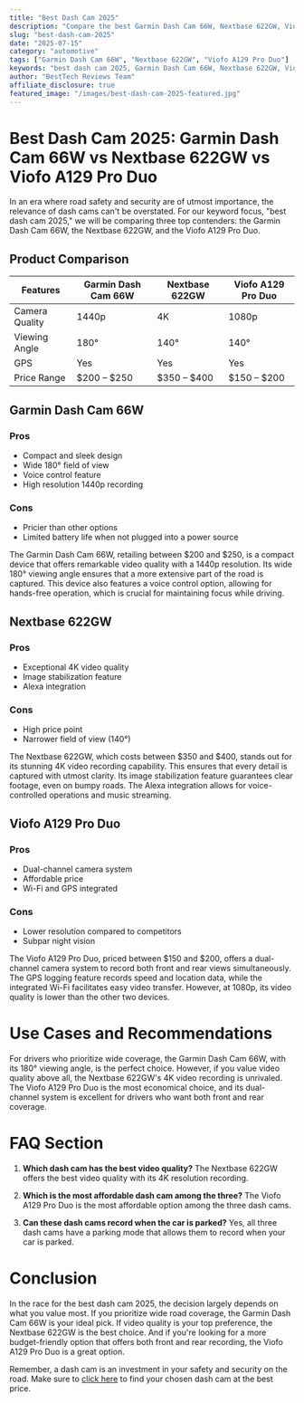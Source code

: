 ```yaml
---
title: "Best Dash Cam 2025"
description: "Compare the best Garmin Dash Cam 66W, Nextbase 622GW, Viofo A129 Pro Duo and more. Find the perfect automotive with our detailed reviews and recommendations."
slug: "best-dash-cam-2025"
date: "2025-07-15"
category: "automotive"
tags: ["Garmin Dash Cam 66W", "Nextbase 622GW", "Viofo A129 Pro Duo"]
keywords: "best dash cam 2025, Garmin Dash Cam 66W, Nextbase 622GW, Viofo A129 Pro Duo"
author: "BestTech Reviews Team"
affiliate_disclosure: true
featured_image: "/images/best-dash-cam-2025-featured.jpg"
---
```


# Best Dash Cam 2025: Garmin Dash Cam 66W vs Nextbase 622GW vs Viofo A129 Pro Duo

In an era where road safety and security are of utmost importance, the relevance of dash cams can't be overstated. For our keyword focus, "best dash cam 2025," we will be comparing three top contenders: the Garmin Dash Cam 66W, the Nextbase 622GW, and the Viofo A129 Pro Duo. 

## Product Comparison

| Features | Garmin Dash Cam 66W | Nextbase 622GW | Viofo A129 Pro Duo |
|---|---|---|---|
| Camera Quality | 1440p | 4K | 1080p |
| Viewing Angle | 180° | 140° | 140°|
| GPS | Yes | Yes | Yes |
| Price Range | $200 – $250 | $350 – $400 | $150 – $200 |

## Garmin Dash Cam 66W 

### Pros

- Compact and sleek design
- Wide 180° field of view
- Voice control feature
- High resolution 1440p recording

### Cons

- Pricier than other options
- Limited battery life when not plugged into a power source

The Garmin Dash Cam 66W, retailing between $200 and $250, is a compact device that offers remarkable video quality with a 1440p resolution. Its wide 180° viewing angle ensures that a more extensive part of the road is captured. This device also features a voice control option, allowing for hands-free operation, which is crucial for maintaining focus while driving.

## Nextbase 622GW 

### Pros

- Exceptional 4K video quality
- Image stabilization feature
- Alexa integration

### Cons

- High price point
- Narrower field of view (140°)

The Nextbase 622GW, which costs between $350 and $400, stands out for its stunning 4K video recording capability. This ensures that every detail is captured with utmost clarity. Its image stabilization feature guarantees clear footage, even on bumpy roads. The Alexa integration allows for voice-controlled operations and music streaming.

## Viofo A129 Pro Duo 

### Pros

- Dual-channel camera system
- Affordable price
- Wi-Fi and GPS integrated

### Cons

- Lower resolution compared to competitors
- Subpar night vision

The Viofo A129 Pro Duo, priced between $150 and $200, offers a dual-channel camera system to record both front and rear views simultaneously. The GPS logging feature records speed and location data, while the integrated Wi-Fi facilitates easy video transfer. However, at 1080p, its video quality is lower than the other two devices.

# Use Cases and Recommendations

For drivers who prioritize wide coverage, the Garmin Dash Cam 66W, with its 180° viewing angle, is the perfect choice. However, if you value video quality above all, the Nextbase 622GW's 4K video recording is unrivaled. The Viofo A129 Pro Duo is the most economical choice, and its dual-channel system is excellent for drivers who want both front and rear coverage.

# FAQ Section

1. **Which dash cam has the best video quality?**
The Nextbase 622GW offers the best video quality with its 4K resolution recording.

2. **Which is the most affordable dash cam among the three?**
The Viofo A129 Pro Duo is the most affordable option among the three dash cams.

3. **Can these dash cams record when the car is parked?**
Yes, all three dash cams have a parking mode that allows them to record when your car is parked.

# Conclusion

In the race for the best dash cam 2025, the decision largely depends on what you value most. If you prioritize wide road coverage, the Garmin Dash Cam 66W is your ideal pick. If video quality is your top preference, the Nextbase 622GW is the best choice. And if you're looking for a more budget-friendly option that offers both front and rear recording, the Viofo A129 Pro Duo is a great option.

Remember, a dash cam is an investment in your safety and security on the road. Make sure to [click here](#) to find your chosen dash cam at the best price.